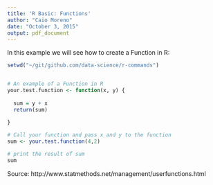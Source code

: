 ```yaml
---
title: 'R Basic: Functions'
author: "Caio Moreno"
date: "October 3, 2015"
output: pdf_document
---
```


In this example we will see how to create a Function in R:

```r

setwd("~/git/github.com/data-science/r-commands")


# An example of a Function in R
your.test.function <- function(x, y) {
  
  sum = y + x
  return(sum)
  
} 

# Call your function and pass x and y to the function
sum <- your.test.function(4,2)

# print the result of sum
sum

```


Source:
http://www.statmethods.net/management/userfunctions.html